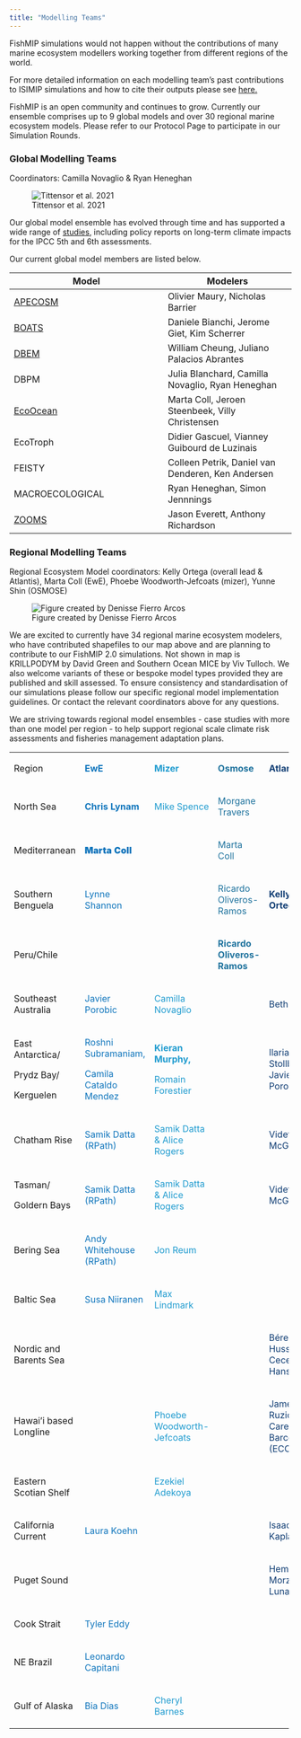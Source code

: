 ```yaml
---
title: "Modelling Teams"
---
```


FishMIP simulations would not happen without the contributions of many marine ecosystem modellers working together from different regions of the world.

For more detailed information on each modelling team's past contributions to ISIMIP simulations and how to cite their outputs please see [here.](https://www.isimip.org/impactmodels/)

FishMIP is an open community and continues to grow. Currently our ensemble comprises up to 9 global models and over 30 regional marine ecosystem models. Please refer to our Protocol Page to participate in our Simulation Rounds.

### Global Modelling Teams

Coordinators: Camilla Novaglio & Ryan Heneghan

![Tittensor et al. 2021](images/tittensoretal2021.png)

Our global model ensemble has evolved through time and has supported a wide range of [studies](publications.html), including policy reports on long-term climate impacts for the IPCC 5th and 6th assessments.

Our current global model members are listed below.

+--------------------------------------------------------------+---------------------------------------------------+
| Model                                                        | Modelers                                          |
+==============================================================+===================================================+
| [APECOSM](https://apecosm.org/)                              | Olivier Maury, Nicholas Barrier                   |
+--------------------------------------------------------------+---------------------------------------------------+
| [BOATS](https://earthsystemdynamics.org/models/boats/)       | Daniele Bianchi, Jerome Giet, Kim Scherrer        |
+--------------------------------------------------------------+---------------------------------------------------+
| [DBEM](https://coru.oceans.ubc.ca/research/)                 | William Cheung, Juliano Palacios Abrantes         |
+--------------------------------------------------------------+---------------------------------------------------+
| DBPM                                                         | Julia Blanchard, Camilla Novaglio, Ryan Heneghan  |
+--------------------------------------------------------------+---------------------------------------------------+
| [EcoOcean](https://ecopathinternational.org/ecoocean/)       | Marta Coll, Jeroen Steenbeek, Villy Christensen   |
+--------------------------------------------------------------+---------------------------------------------------+
| EcoTroph                                                     | Didier Gascuel, Vianney Guibourd de Luzinais      |
+--------------------------------------------------------------+---------------------------------------------------+
| FEISTY                                                       | Colleen Petrik, Daniel van Denderen, Ken Andersen |
+--------------------------------------------------------------+---------------------------------------------------+
| MACROECOLOGICAL                                              | Ryan Heneghan, Simon Jennnings                    |
+--------------------------------------------------------------+---------------------------------------------------+
| [ZOOMS](https://github.com/MathMarEcol/ZoopModelSizeSpectra) | Jason Everett, Anthony Richardson                 |
+--------------------------------------------------------------+---------------------------------------------------+

### Regional Modelling Teams

Regional Ecosystem Model coordinators: Kelly Ortega (overall lead & Atlantis), Marta Coll (EwE), Phoebe Woodworth-Jefcoats (mizer), Yunne Shin (OSMOSE)

![Figure created by Denisse Fierro Arcos](images/FishMIP_regional_models.png)

We are excited to currently have 34 regional marine ecosystem modelers, who have contributed shapefiles to our map above and are planning to contribute to our FishMIP 2.0 simulations. Not shown in map is KRILLPODYM by David Green and Southern Ocean MICE by Viv Tulloch. We also welcome variants of these or bespoke model types provided they are published and skill assessed. To ensure consistency and standardisation of our simulations please follow our specific regional model implementation guidelines. Or contact the relevant coordinators above for any questions.

We are striving towards regional model ensembles - case studies with more than one model per region - to help support regional scale climate risk assessments and fisheries management adaptation plans.

+------------------------+------------------------------------------------+-------------------------------------+-------------------------------------------------+-------------------------------------------------+
| ::: bold               | ::: {.bold style="color: #0F75BC"}             | ::: {.bold style="color:  #1f9bcf"} | ::: {.bold style="color: #1e729d"}              | ::: {.bold style="color: #113e74"}              |
| Region                 | **EwE**                                        | **Mizer**                           | **Osmose**                                      | **Atlantis**                                    |
| :::                    | :::                                            | :::                                 | :::                                             | :::                                             |
+------------------------+------------------------------------------------+-------------------------------------+-------------------------------------------------+-------------------------------------------------+
| ::: bold-p             | ::: {style="color: #0F75BC;font-weight: bold"} | ::: {style="color:  #1f9bcf"}       | ::: {style="color: #1e729d"}                    |                                                 |
| North Sea              | Chris Lynam                                    | Mike Spence                         | Morgane Travers                                 |                                                 |
| :::                    | :::                                            | :::                                 | :::                                             |                                                 |
+------------------------+------------------------------------------------+-------------------------------------+-------------------------------------------------+-------------------------------------------------+
| ::: bold-p             | ::: {style="color: #0F75BC;font-weight: 900"}  |                                     | ::: {style="color: #1e729d"}                    |                                                 |
| Mediterranean          | Marta Coll                                     |                                     | Marta Coll                                      |                                                 |
| :::                    | :::                                            |                                     | :::                                             |                                                 |
+------------------------+------------------------------------------------+-------------------------------------+-------------------------------------------------+-------------------------------------------------+
| ::: bold-p             | ::: {style="color: #0F75BC"}                   |                                     | ::: {style="color: #1e729d"}                    | ::: {style="color: #113e74; font-weight: bold"} |
| Southern Benguela      | Lynne Shannon                                  |                                     | Ricardo Oliveros-Ramos                          | **Kelly Ortega**                                |
| :::                    | :::                                            |                                     | :::                                             | :::                                             |
+------------------------+------------------------------------------------+-------------------------------------+-------------------------------------------------+-------------------------------------------------+
| ::: bold-p             |                                                |                                     | ::: {style="color: #1e729d; font-weight: bold"} |                                                 |
| Peru/Chile             |                                                |                                     | **Ricardo Oliveros-Ramos**                      |                                                 |
| :::                    |                                                |                                     | :::                                             |                                                 |
+------------------------+------------------------------------------------+-------------------------------------+-------------------------------------------------+-------------------------------------------------+
| ::: bold-p             | ::: {style="color: #0F75BC"}                   | ::: {style="color:  #1f9bcf"}       |                                                 | ::: {style="color: #113e74"}                    |
| Southeast Australia    | Javier Porobic                                 | Camilla Novaglio                    |                                                 | Beth Fulton                                     |
| :::                    | :::                                            | :::                                 |                                                 | :::                                             |
+------------------------+------------------------------------------------+-------------------------------------+-------------------------------------------------+-------------------------------------------------+
| ::: bold-p             | ::: {style="color: #0F75BC"}                   | :::: {style="color:  #1f9bcf"}      |                                                 | ::: {style="color: #113e74"}                    |
| East Antarctica/       | Roshni Subramaniam,                            | ::: {style="font-weight: bold"}     |                                                 | Ilaria Stollberg , Javier Porobic               |
|                        |                                                | **Kieran Murphy,**                  |                                                 | :::                                             |
| Prydz Bay/             | Camila Cataldo Mendez                          | :::                                 |                                                 |                                                 |
|                        | :::                                            |                                     |                                                 |                                                 |
| Kerguelen              |                                                | Romain Forestier                    |                                                 |                                                 |
| :::                    |                                                | ::::                                |                                                 |                                                 |
+------------------------+------------------------------------------------+-------------------------------------+-------------------------------------------------+-------------------------------------------------+
| ::: bold-p             | ::: {style="color: #0F75BC"}                   | ::: {style="color:  #1f9bcf"}       |                                                 | ::: {style="color: #113e74"}                    |
| Chatham Rise           | Samik Datta (RPath)                            | Samik Datta & Alice Rogers          |                                                 | Vidette McGregor                                |
| :::                    | :::                                            | :::                                 |                                                 | :::                                             |
+------------------------+------------------------------------------------+-------------------------------------+-------------------------------------------------+-------------------------------------------------+
| ::: bold-p             | ::: {style="color: #0F75BC"}                   | ::: {style="color:  #1f9bcf"}       |                                                 | ::: {style="color: #113e74"}                    |
| Tasman/                | Samik Datta (RPath)                            | Samik Datta & Alice Rogers          |                                                 | Vidette McGregor                                |
|                        | :::                                            | :::                                 |                                                 | :::                                             |
| Goldern Bays           |                                                |                                     |                                                 |                                                 |
| :::                    |                                                |                                     |                                                 |                                                 |
+------------------------+------------------------------------------------+-------------------------------------+-------------------------------------------------+-------------------------------------------------+
| ::: bold-p             | ::: {style="color: #0F75BC"}                   | ::: {style="color:  #1f9bcf"}       |                                                 |                                                 |
| Bering Sea             | Andy Whitehouse (RPath)                        | Jon Reum                            |                                                 |                                                 |
| :::                    | :::                                            | :::                                 |                                                 |                                                 |
+------------------------+------------------------------------------------+-------------------------------------+-------------------------------------------------+-------------------------------------------------+
| ::: bold-p             | ::: {style="color: #0F75BC"}                   | ::: {style="color:  #1f9bcf"}       |                                                 |                                                 |
| Baltic Sea             | Susa Niiranen                                  | Max Lindmark                        |                                                 |                                                 |
| :::                    | :::                                            | :::                                 |                                                 |                                                 |
+------------------------+------------------------------------------------+-------------------------------------+-------------------------------------------------+-------------------------------------------------+
| ::: bold-p             |                                                |                                     |                                                 | ::: {style="color: #113e74"}                    |
| Nordic and Barents Sea |                                                |                                     |                                                 | Bérengère Husson & Cecelie Hansen               |
| :::                    |                                                |                                     |                                                 | :::                                             |
+------------------------+------------------------------------------------+-------------------------------------+-------------------------------------------------+-------------------------------------------------+
| ::: bold-p             |                                                | ::: {style="color:  #1f9bcf"}       |                                                 | ::: {style="color: #113e74"}                    |
| Hawai'i based Longline |                                                | Phoebe Woodworth-Jefcoats           |                                                 | James Ruzicka & Caren Barcelo (ECOTRAN)         |
| :::                    |                                                | :::                                 |                                                 | :::                                             |
+------------------------+------------------------------------------------+-------------------------------------+-------------------------------------------------+-------------------------------------------------+
| ::: bold-p             |                                                | ::: {style="color:  #1f9bcf"}       |                                                 |                                                 |
| Eastern Scotian Shelf  |                                                | Ezekiel Adekoya                     |                                                 |                                                 |
| :::                    |                                                | :::                                 |                                                 |                                                 |
+------------------------+------------------------------------------------+-------------------------------------+-------------------------------------------------+-------------------------------------------------+
| ::: bold-p             | ::: {style="color: #0F75BC"}                   |                                     |                                                 | ::: {style="color: #113e74"}                    |
| California Current     | Laura Koehn                                    |                                     |                                                 | Isaac Kaplan                                    |
| :::                    | :::                                            |                                     |                                                 | :::                                             |
+------------------------+------------------------------------------------+-------------------------------------+-------------------------------------------------+-------------------------------------------------+
| ::: bold-p             |                                                |                                     |                                                 | ::: {style="color: #113e74"}                    |
| Puget Sound            |                                                |                                     |                                                 | Hem Morzaria-Luna                               |
| :::                    |                                                |                                     |                                                 | :::                                             |
+------------------------+------------------------------------------------+-------------------------------------+-------------------------------------------------+-------------------------------------------------+
| ::: bold-p             | ::: {style="color: #0F75BC"}                   |                                     |                                                 |                                                 |
| Cook Strait            | Tyler Eddy                                     |                                     |                                                 |                                                 |
| :::                    | :::                                            |                                     |                                                 |                                                 |
+------------------------+------------------------------------------------+-------------------------------------+-------------------------------------------------+-------------------------------------------------+
| ::: bold-p             | ::: {style="color: #0F75BC"}                   |                                     |                                                 |                                                 |
| NE Brazil              | Leonardo Capitani                              |                                     |                                                 |                                                 |
| :::                    | :::                                            |                                     |                                                 |                                                 |
+------------------------+------------------------------------------------+-------------------------------------+-------------------------------------------------+-------------------------------------------------+
| ::: bold-p             | ::: {style="color: #0F75BC"}                   | ::: {style="color:  #1f9bcf"}       |                                                 |                                                 |
| Gulf of Alaska         | Bia Dias                                       | Cheryl Barnes                       |                                                 |                                                 |
| :::                    | :::                                            | :::                                 |                                                 |                                                 |
+------------------------+------------------------------------------------+-------------------------------------+-------------------------------------------------+-------------------------------------------------+

#### 

